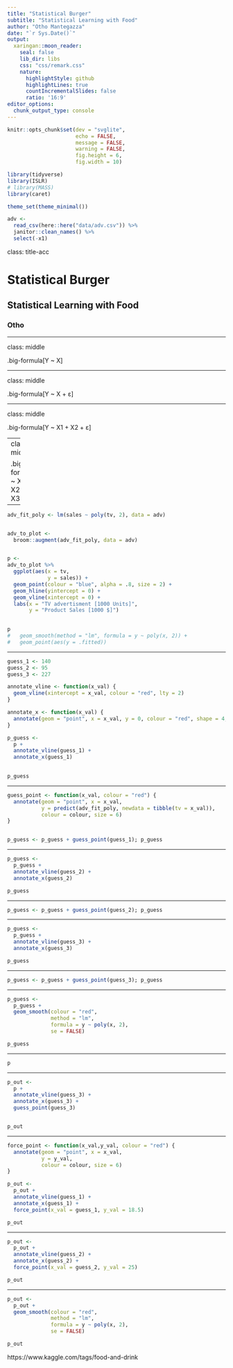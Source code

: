 ```yaml
---
title: "Statistical Burger"
subtitle: "Statistical Learning with Food"
author: "Otho Mantegazza"
date: "`r Sys.Date()`"
output:
  xaringan::moon_reader:
    seal: false
    lib_dir: libs
    css: "css/remark.css"
    nature:
      highlightStyle: github
      highlightLines: true
      countIncrementalSlides: false
      ratio: '16:9'
editor_options: 
  chunk_output_type: console
---
```


```r
knitr::opts_chunk$set(dev = "svglite",
                      echo = FALSE,
                      message = FALSE,
                      warning = FALSE,
                      fig.height = 6,
                      fig.width = 10)

library(tidyverse)
library(ISLR)
# library(MASS)
library(caret)

theme_set(theme_minimal())

adv <-
  read_csv(here::here("data/adv.csv")) %>% 
  janitor::clean_names() %>% 
  select(-x1)
```


class: title-acc

# Statistical Burger

## Statistical Learning with Food

### Otho

---

class: middle

.big-formula[Y ~ X]

---

class: middle

.big-formula[Y ~ X + ε]

---

class: middle

.big-formula[Y ~ X1 + X2 + ε]

---
class: middle

.big-formula[Y ~ X1 + X2 + X3*X4 ε]

---

```r
adv_fit_poly <- lm(sales ~ poly(tv, 2), data = adv)


adv_to_plot <- 
  broom::augment(adv_fit_poly, data = adv)


p <- 
adv_to_plot %>% 
  ggplot(aes(x = tv,
             y = sales)) +
  geom_point(colour = "blue", alpha = .8, size = 2) +
  geom_hline(yintercept = 0) +
  geom_vline(xintercept = 0) +
  labs(x = "TV advertisment [1000 Units]",
       y = "Product Sales [1000 $]")
  

p
#   geom_smooth(method = "lm", formula = y ~ poly(x, 2)) +
#   geom_point(aes(y = .fitted))
```

---

```r
guess_1 <- 140
guess_2 <- 95
guess_3 <- 227

annotate_vline <- function(x_val) {
  geom_vline(xintercept = x_val, colour = "red", lty = 2)
}

annotate_x <- function(x_val) {
  annotate(geom = "point", x = x_val, y = 0, colour = "red", shape = 4, size = 6)
}

p_guess <- 
  p +
  annotate_vline(guess_1) +
  annotate_x(guess_1)
  

p_guess
```

---

```r
guess_point <- function(x_val, colour = "red") {
  annotate(geom = "point", x = x_val,
           y = predict(adv_fit_poly, newdata = tibble(tv = x_val)),
           colour = colour, size = 6) 
}


p_guess <- p_guess + guess_point(guess_1); p_guess
```

---

```r
p_guess <- 
  p_guess +
  annotate_vline(guess_2) +
  annotate_x(guess_2)

p_guess
```

---

```r
p_guess <- p_guess + guess_point(guess_2); p_guess
```

---

```r
p_guess <- 
  p_guess +
  annotate_vline(guess_3) +
  annotate_x(guess_3)

p_guess
```

---

```r
p_guess <- p_guess + guess_point(guess_3); p_guess
```

---

```r
p_guess <-
  p_guess +
  geom_smooth(colour = "red",
              method = "lm",
              formula = y ~ poly(x, 2),
              se = FALSE)

p_guess
```

---

```r
p
```

---

```r
p_out <-
  p +
  annotate_vline(guess_3) +
  annotate_x(guess_3) +
  guess_point(guess_3)


p_out
```

---

```r
force_point <- function(x_val,y_val, colour = "red") {
  annotate(geom = "point", x = x_val,
           y = y_val,
           colour = colour, size = 6) 
}

p_out <- 
  p_out +
  annotate_vline(guess_1) +
  annotate_x(guess_1) +
  force_point(x_val = guess_1, y_val = 18.5)

p_out
```

---

```r
p_out <- 
  p_out +
  annotate_vline(guess_2) +
  annotate_x(guess_2) +
  force_point(x_val = guess_2, y_val = 25)

p_out
```

---

```r
p_out <-
  p_out +
  geom_smooth(colour = "red",
              method = "lm",
              formula = y ~ poly(x, 2),
              se = FALSE)

p_out
```


https://www.kaggle.com/tags/food-and-drink 